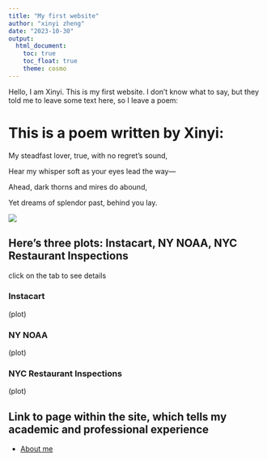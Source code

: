 ```yaml
---
title: "My first website"
author: "xinyi zheng"
date: "2023-10-30"
output: 
  html_document:
    toc: true
    toc_float: true
    theme: cosmo
---
```


Hello, I am Xinyi. This is my first website. I don’t know what to say, but they told me to leave some text here, so I leave a poem:

# This is a poem written by Xinyi:

My steadfast lover, true, with no regret's sound,

Hear my whisper soft as your eyes lead the way—

Ahead, dark thorns and mires do abound,

Yet dreams of splendor past, behind you lay.

![](image/yyye.png)

## Here's three plots: Instacart, NY NOAA, NYC Restaurant Inspections{.tabsets}
click on the tab to see details

### Instacart

(plot)

### NY NOAA

(plot)

### NYC Restaurant Inspections

(plot)


## Link to page within the site, which tells my academic and professional experience

* [About me](about.html)







